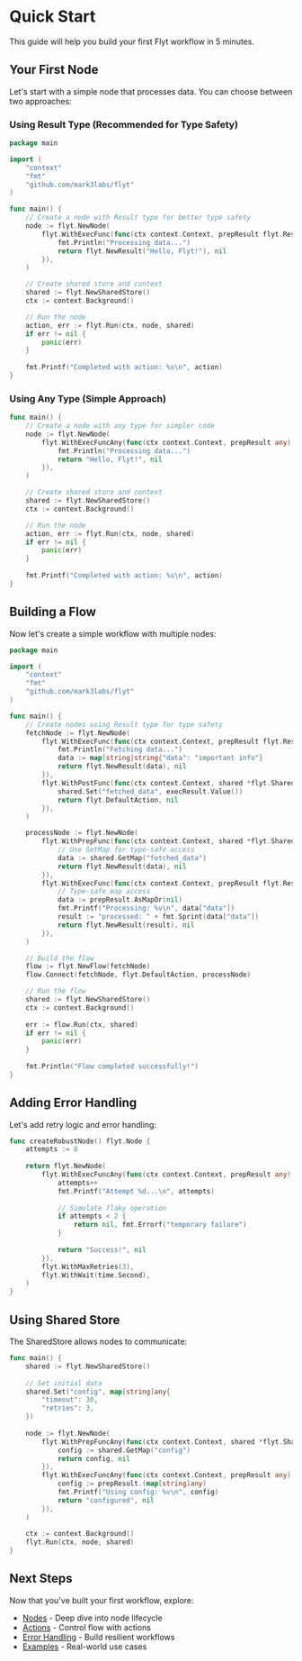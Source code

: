 # Quick Start

This guide will help you build your first Flyt workflow in 5 minutes.

## Your First Node

Let's start with a simple node that processes data. You can choose between two approaches:

### Using Result Type (Recommended for Type Safety)

```go
package main

import (
    "context"
    "fmt"
    "github.com/mark3labs/flyt"
)

func main() {
    // Create a node with Result type for better type safety
    node := flyt.NewNode(
        flyt.WithExecFunc(func(ctx context.Context, prepResult flyt.Result) (flyt.Result, error) {
            fmt.Println("Processing data...")
            return flyt.NewResult("Hello, Flyt!"), nil
        }),
    )

    // Create shared store and context
    shared := flyt.NewSharedStore()
    ctx := context.Background()

    // Run the node
    action, err := flyt.Run(ctx, node, shared)
    if err != nil {
        panic(err)
    }
    
    fmt.Printf("Completed with action: %s\n", action)
}
```

### Using Any Type (Simple Approach)

```go
func main() {
    // Create a node with any type for simpler code
    node := flyt.NewNode(
        flyt.WithExecFuncAny(func(ctx context.Context, prepResult any) (any, error) {
            fmt.Println("Processing data...")
            return "Hello, Flyt!", nil
        }),
    )

    // Create shared store and context
    shared := flyt.NewSharedStore()
    ctx := context.Background()

    // Run the node
    action, err := flyt.Run(ctx, node, shared)
    if err != nil {
        panic(err)
    }
    
    fmt.Printf("Completed with action: %s\n", action)
}
```

## Building a Flow

Now let's create a simple workflow with multiple nodes:

```go
package main

import (
    "context"
    "fmt"
    "github.com/mark3labs/flyt"
)

func main() {
    // Create nodes using Result type for type safety
    fetchNode := flyt.NewNode(
        flyt.WithExecFunc(func(ctx context.Context, prepResult flyt.Result) (flyt.Result, error) {
            fmt.Println("Fetching data...")
            data := map[string]string{"data": "important info"}
            return flyt.NewResult(data), nil
        }),
        flyt.WithPostFunc(func(ctx context.Context, shared *flyt.SharedStore, prepResult, execResult flyt.Result) (flyt.Action, error) {
            shared.Set("fetched_data", execResult.Value())
            return flyt.DefaultAction, nil
        }),
    )

    processNode := flyt.NewNode(
        flyt.WithPrepFunc(func(ctx context.Context, shared *flyt.SharedStore) (flyt.Result, error) {
            // Use GetMap for type-safe access
            data := shared.GetMap("fetched_data")
            return flyt.NewResult(data), nil
        }),
        flyt.WithExecFunc(func(ctx context.Context, prepResult flyt.Result) (flyt.Result, error) {
            // Type-safe map access
            data := prepResult.AsMapOr(nil)
            fmt.Printf("Processing: %v\n", data["data"])
            result := "processed: " + fmt.Sprint(data["data"])
            return flyt.NewResult(result), nil
        }),
    )

    // Build the flow
    flow := flyt.NewFlow(fetchNode)
    flow.Connect(fetchNode, flyt.DefaultAction, processNode)

    // Run the flow
    shared := flyt.NewSharedStore()
    ctx := context.Background()
    
    err := flow.Run(ctx, shared)
    if err != nil {
        panic(err)
    }
    
    fmt.Println("Flow completed successfully!")
}
```

## Adding Error Handling

Let's add retry logic and error handling:

```go
func createRobustNode() flyt.Node {
    attempts := 0
    
    return flyt.NewNode(
        flyt.WithExecFuncAny(func(ctx context.Context, prepResult any) (any, error) {
            attempts++
            fmt.Printf("Attempt %d...\n", attempts)
            
            // Simulate flaky operation
            if attempts < 2 {
                return nil, fmt.Errorf("temporary failure")
            }
            
            return "Success!", nil
        }),
        flyt.WithMaxRetries(3),
        flyt.WithWait(time.Second),
    )
}
```

## Using Shared Store

The SharedStore allows nodes to communicate:

```go
func main() {
    shared := flyt.NewSharedStore()
    
    // Set initial data
    shared.Set("config", map[string]any{
        "timeout": 30,
        "retries": 3,
    })
    
    node := flyt.NewNode(
        flyt.WithPrepFuncAny(func(ctx context.Context, shared *flyt.SharedStore) (any, error) {
            config := shared.GetMap("config")
            return config, nil
        }),
        flyt.WithExecFuncAny(func(ctx context.Context, prepResult any) (any, error) {
            config := prepResult.(map[string]any)
            fmt.Printf("Using config: %v\n", config)
            return "configured", nil
        }),
    )
    
    ctx := context.Background()
    flyt.Run(ctx, node, shared)
}
```

## Next Steps

Now that you've built your first workflow, explore:

- [Nodes](/concepts/nodes) - Deep dive into node lifecycle
- [Actions](/concepts/actions) - Control flow with actions
- [Error Handling](/patterns/error-handling) - Build resilient workflows
- [Examples](https://github.com/mark3labs/flyt/tree/main/cookbook) - Real-world use cases